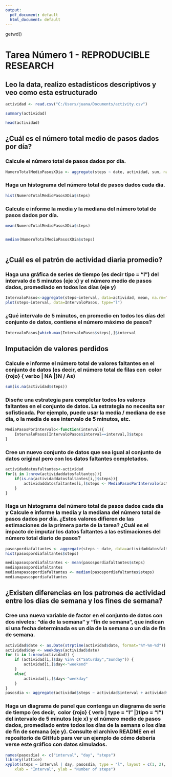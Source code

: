 ---
output:
  pdf_document: default
  html_document: default
---

getwd()

# **Tarea Número 1 - REPRODUCIBLE RESEARCH**

## **Leo la data, realizo estadísticos descriptivos y veo como esta estructurado **

```{r simulation,echo=TRUE}

actividad <- read.csv("C:/Users/juana/Documents/activity.csv")

summary(actividad)

head(actividad)

```


## **¿Cuál es el número total medio de pasos dados por día?**
### Calcule el número total de pasos dados por día.

```{r}

NumeroTotalMedioPasosXDia <- aggregate(steps ~ date, actividad, sum, na.rm=TRUE)

```

### Haga un histograma del número total de pasos dados cada día.

```{r}

hist(NumeroTotalMedioPasosXDia$steps)


```

### Calcule e informe la media y la mediana del número total de pasos dados por día.

```{r}

mean(NumeroTotalMedioPasosXDia$steps)


median(NumeroTotalMedioPasosXDia$steps)



```

## **¿Cuál es el patrón de actividad diaria promedio?**

### Haga una gráfica de series de tiempo (es decir tipo = "l") del intervalo de 5 minutos (eje x) y el número medio de pasos dados, promediado en todos los días (eje y)

```{r}

IntervaloPasos<-aggregate(steps~interval, data=actividad, mean, na.rm=TRUE)
plot(steps~interval, data=IntervaloPasos, type="l")

```

### ¿Qué intervalo de 5 minutos, en promedio en todos los días del conjunto de datos, contiene el número máximo de pasos?

```{r}

IntervaloPasos[which.max(IntervaloPasos$steps),]$interval

```

## **Imputación de valores perdidos**

### Calcule e informe el número total de valores faltantes en el conjunto de datos (es decir, el número total de filas con \ color {rojo} {\ verbo | NA |}N / As)

```{r}
sum(is.na(actividad$steps))

```

### Diseñe una estrategia para completar todos los valores faltantes en el conjunto de datos. La estrategia no necesita ser sofisticada. Por ejemplo, puede usar la media / mediana de ese día, o la media de ese intervalo de 5 minutos, etc.

```{r}
MediaPasosPorIntervalo<-function(interval){
    IntervaloPasos[IntervaloPasos$interval==interval,]$steps
}
```

### Cree un nuevo conjunto de datos que sea igual al conjunto de datos original pero con los datos faltantes completados.

```{r}
actividaddatosfaltantes<-actividad
for(i in 1:nrow(actividaddatosfaltantes)){
    if(is.na(actividaddatosfaltantes[i,]$steps)){
        actividaddatosfaltantes[i,]$steps <- MediaPasosPorIntervalo(actividaddatosfaltantes[i,]$interval)
    }
}
```

### Haga un histograma del número total de pasos dados cada día y Calcule e informe la  media  y la  mediana del  número total de pasos dados por día. ¿Estos valores difieren de las estimaciones de la primera parte de la tarea? ¿Cuál es el impacto de imputar los datos faltantes a las estimaciones del número total diario de pasos?

```{r}
pasospordiafaltantes <- aggregate(steps ~ date, data=actividaddatosfaltantes, sum)
hist(pasospordiafaltantes$steps)
```
```{r}
mediapasospordiafaltantes <- mean(pasospordiafaltantes$steps)
mediapasospordiafaltantes
medianapasospordiafaltantes <- median(pasospordiafaltantes$steps)
medianapasospordiafaltantes
```

## **¿Existen diferencias en los patrones de actividad entre los días de semana y los fines de semana?**

### Cree una nueva variable de factor en el conjunto de datos con dos niveles: "día de la semana" y "fin de semana", que indican si una fecha determinada es un día de la semana o un día de fin de semana.

```{r}
actividad$date <- as.Date(strptime(actividad$date, format="%Y-%m-%d"))
actividad$day <- weekdays(actividad$date)
for (i in 1:nrow(actividad)) {
    if (actividad[i,]$day %in% c("Saturday","Sunday")) {
        actividad[i,]$day<-"weekend"
    }
    else{
        actividad[i,]$day<-"weekday"
    }
}
pasosdia <- aggregate(actividad$steps ~ actividad$interval + actividad$day, actividad, mean)
```

### Haga un diagrama de panel que contenga un diagrama de serie de tiempo (es decir, \ color {rojo} {\ verb | type = "l" |}tipo = "l") del intervalo de 5 minutos (eje x) y el número medio de pasos dados, promediado entre todos los días de la semana o los días de fin de semana (eje y). Consulte el archivo README en el repositorio de GitHub para ver un ejemplo de cómo debería verse este gráfico con datos simulados.


```{r}
names(pasosdia) <- c("interval", "day", "steps")
library(lattice)
xyplot(steps ~ interval | day, pasosdia, type = "l", layout = c(1, 2), 
    xlab = "Interval", ylab = "Number of steps")
```

